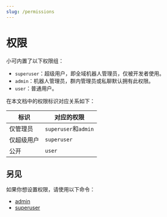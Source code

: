 ```yaml
---
slug: /permissions
---
```


# 权限

小可内置了以下权限组：

- `superuser`：超级用户，即全域机器人管理员，仅被开发者使用。
- `admin`：机器人管理员，群内管理员或私聊默认拥有此权限。
- `user`：普通用户。

在本文档中的权限标识对应关系如下：

| 标识       | 对应的权限           |
| ---------- | -------------------- |
| 仅管理员   | `superuser`和`admin` |
| 仅超级用户 | `superuser`          |
| 公开       | `user`               |

## 另见

如果你想设置权限，请使用以下命令：

- [admin](admin)
- [superuser](superuser)